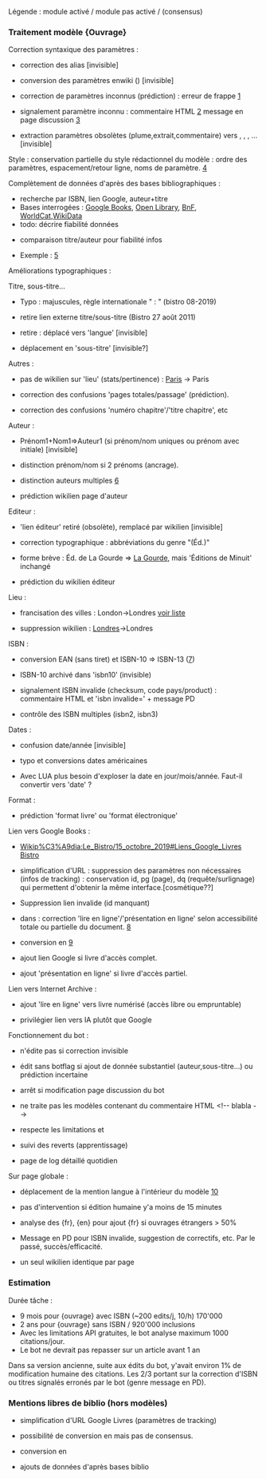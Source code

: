 Légende : {{fait}} module activé / {{pas fait}} module pas activé / {{attendre}} (consensus)

=== Traitement modèle {Ouvrage} ===

Correction syntaxique des paramètres :
* {{fait}} correction des alias [invisible]
* {{fait}} conversion des paramètres enwiki ({{m|cite book}}) [invisible]
* {{fait}} correction de paramètres inconnus (prédiction) : erreur de frappe [https://fr.wikipedia.org/w/index.php?title=Saint_Fran%C3%A7ois_recevant_les_stigmates_(van_Eyck)&diff=prev&oldid=163864610]
* {{fait}}  signalement paramètre inconnu : commentaire HTML [https://fr.wikipedia.org/w/index.php?title=Algorithme_de_Flajolet_et_Martin&diff=164533194&oldid=156125120] {{fait}} message en page discussion [https://fr.wikipedia.org/w/index.php?title=Discussion:Alfred_Jarry&diff=164501575&oldid=158959440]
* {{fait}} extraction paramètres obsolètes (plume,extrait,commentaire) vers {{m|plume}}, {{m|citation bloc}}, {{m|commentaire biblio}}, {{m|début citation}}... [invisible]

Style : conservation partielle du style rédactionnel du modèle : {{pas fait}} ordre des paramètres, {{fait}}
espacement/retour ligne, {{pas fait}} noms de paramètre. [https://fr.wikipedia.org/w/index.php?title=Alfred_de_Schamphela%C3%ABre&diff=prev&oldid=164495257]

Complètement de données d'après des bases bibliographiques :
* recherche par {{fait}}ISBN, {{pas fait}} lien Google, {{pas fait}}  auteur+titre
* Bases interrogées : {{fait}} [[Google Books]], {{fait}} [[Open Library]], {{fait}}[[BnF]], {{mort}}[[WorldCat]],{{pas fait}}[[WikiData]]
* todo: décrire fiabilité données
* {{fait}} comparaison titre/auteur pour fiabilité infos
* Exemple : [https://fr.wikipedia.org/w/index.php?title=Andr%C3%A9_Navarra&diff=prev&oldid=164482867]

Améliorations typographiques :

Titre, sous-titre...
* {{fait}} Typo : majuscules, règle internationale " : " (bistro 08-2019)
* {{fait}}retire lien externe titre/sous-titre (Bistro 27 août 2011)
* {{fait}}retire {{m|lang}} : déplacé vers 'langue' [invisible]
* {{fait}} déplacement en 'sous-titre' [invisible?]

Autres :
* {{fait}} pas de wikilien sur 'lieu' (stats/pertinence) : [[Paris]] -> Paris
* {{fait}}correction des confusions 'pages totales/passage' (prédiction).
* {{fait}}correction des confusions 'numéro chapitre'/'titre chapitre', etc

Auteur :
* {{attendre}} Prénom1+Nom1=>Auteur1 (si prénom/nom uniques ou prénom avec initiale) [invisible]
* {{attendre}} distinction prénom/nom si 2 prénoms (ancrage).
* {{fait}}  distinction auteurs multiples [https://fr.wikipedia.org/w/index.php?title=Sains_(Ille-et-Vilaine)&diff=prev&oldid=163949271]
* {{pas fait}} prédiction wikilien page d'auteur

Editeur :
* {{fait}} 'lien éditeur' retiré (obsolète), remplacé par wikilien [invisible]
* {{fait}} correction typographique : abbréviations du genre "(Éd.)"
* {{fait}} forme brève : Éd. de La Gourde => [[Éditions de La Gourde|La Gourde]], mais 'Éditions de Minuit' inchangé
* {{pas fait}} {{3/4}} prédiction du wikilien éditeur

Lieu :
* {{fait}} francisation des villes : London->Londres [https://raw.githubusercontent.com/Dispositif/Wikibot/master/src/Domain/resources/traduction_ville.csv voir liste]
* {{fait}} suppression wikilien : [[Londres]]->Londres

ISBN :
* {{fait}} conversion EAN (sans tiret) et ISBN-10 => ISBN-13 ([https://fr.wikipedia.org/w/index.php?title=Montigny-l%C3%A8s-Cormeilles&diff=prev&oldid=163545321])
* {{fait}} ISBN-10 archivé dans 'isbn10' (invisible)
* {{fait}} signalement ISBN invalide (checksum, code pays/product) : commentaire HTML et 'isbn invalide=' + message PD
* {{pas fait}} contrôle des ISBN multiples (isbn2, isbn3)

Dates :
* {{fait}} confusion date/année [invisible]
* {{pas fait}}  typo et conversions dates américaines
* {{attendre}} Avec LUA plus besoin d'exploser la date en jour/mois/année. Faut-il convertir vers 'date' ?

Format :
* {{fait}} prédiction 'format livre' ou 'format électronique'

Lien vers Google Books :
* [[Wikip%C3%A9dia:Le_Bistro/15_octobre_2019#Liens_Google_Livres Bistro]]
* {{fait}} simplification d'URL : {{fait}}suppression des paramètres non nécessaires (infos de tracking) : conservation id, pg (page), dq (requête/surlignage) qui permettent d'obtenir la même interface.[cosmétique??]
* {{attendre}} Suppression lien invalide (id manquant)
* {{fait}} dans {{m|Ouvrage}} : correction 'lire en ligne'/'présentation en ligne' selon accessibilité totale ou partielle du document. [https://fr.wikipedia.org/w/index.php?title=Sahelanthropus_tchadensis&diff=163859267&oldid=163858241]
* {{fait}} conversion en {{m|Google Livres}} [https://fr.wikipedia.org/w/index.php?title=Alexandrinisme&diff=prev&oldid=164635139]
* {{fait}} ajout lien Google si livre d'accès complet.
* {{attendre}} ajout 'présentation en ligne' si livre d'accès partiel.

Lien vers Internet Archive :
* {{fait}} ajout 'lire en ligne' vers livre numérisé (accès libre ou empruntable)
* {{pas fait}} privilégier lien vers IA plutôt que Google

Fonctionnement du bot :
* {{fait}} n'édite pas si correction invisible
* {{fait}} édit sans botflag si ajout de donnée substantiel (auteur,sous-titre...) ou prédiction incertaine
* {{fait}} arrêt si modification page discussion du bot
* {{fait}} ne traite pas les modèles contenant du commentaire HTML <nowiki><!-- blabla --></nowiki>
* respecte les limitations {{m|nobots}} et {{m|bots}}
* {{pas fait}} suivi des reverts (apprentissage)
* {{pas fait}} page de log détaillé quotidien

Sur page globale :
* {{fait}} déplacement de la mention langue à l'intérieur du modèle [https://fr.wikipedia.org/w/index.php?title=Sailor_Jupiter&diff=prev&oldid=163845237]
* {{fait}} pas d'intervention si édition humaine y'a moins de 15 minutes
* {{pas fait}}  analyse des {fr}, {en} pour ajout {fr} si ouvrages étrangers > 50%
* {{fait}}  Message en PD pour ISBN invalide, suggestion de correctifs, etc. Par le passé, succès/efficacité.
* {{pas fait}} un seul wikilien identique par page

=== Estimation ===
Durée tâche :
* 9 mois pour {ouvrage} avec ISBN (~200 edits/j, 10/h) 170'000
* 2 ans pour {ouvrage} sans ISBN / 920'000 inclusions
* Avec les limitations API gratuites, le bot analyse maximum 1000 citations/jour.
* Le bot ne devrait pas repasser sur un article avant 1 an

Dans sa version ancienne, suite aux édits du bot, y'avait environ 1% de modification humaine des citations. Les 2/3
portant sur la correction d'ISBN ou titres signalés erronés par le bot (genre message en PD).

=== Mentions libres de biblio (hors modèles) ===

* {{attendre}} simplification d'URL Google Livres (paramètres de tracking)
* {{attendre}} possibilité de conversion en {{m|Google Livres}} mais pas de consensus.
* {{pas fait}}  conversion en {{m|ouvrage}}
* {{pas fait}}  ajouts de données d'après bases biblio
